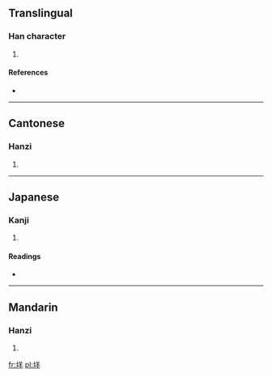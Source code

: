 ==Translingual==

===Han character===
{{Han char|rn=32|rad=土|as=06|sn=9|four=4815<sub>1</sub>|canj=土廿手 (GTQ)}}

# {{defn|Han|sort=土06}}

====References====
* {{Han ref|kx=0228.130|dkj=05053|dj=0464.100|hdz=10442.010|uh=579F|ud=22431|bh=CE52|bd=52818}}

----

==Cantonese==

===Hanzi===
{{yue-hanzi|jyut=|y=yeung4}}

# {{defn|lang=yue|sort=土06}}

----

==Japanese==

===Kanji===
{{ja-kanji|grade=|rs=土06}}

# {{defn|lang=ja|sort=土06}}

====Readings====
* {{ja-readings|on=[[よう]] (yō)|kun=}}

----

==Mandarin==

===Hanzi===
{{cmn-hanzi|pin=[[yáng]] ([[yang2]])|wg=yang<sup>2</sup>}}

# {{defn|lang=cmn|sort=土06}}

[[fr:垟]]
[[pl:垟]]